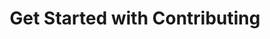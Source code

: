 ---
title: Get Started with Contributing
description: Learn how to get started with contributing.
sidebar:
  label: Getting Started
prev: false
---